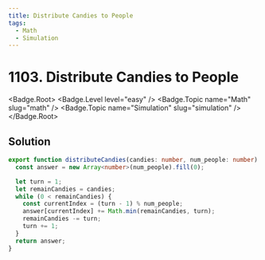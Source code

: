 ```yaml
---
title: Distribute Candies to People
tags:
  - Math
  - Simulation
---
```


# 1103. Distribute Candies to People

<Badge.Root>
  <Badge.Level level="easy" />
  <Badge.Topic name="Math" slug="math" />
  <Badge.Topic name="Simulation" slug="simulation" />
</Badge.Root>

## Solution

```typescript filename="solution.ts" copy
export function distributeCandies(candies: number, num_people: number): number[] {
  const answer = new Array<number>(num_people).fill(0);

  let turn = 1;
  let remainCandies = candies;
  while (0 < remainCandies) {
    const currentIndex = (turn - 1) % num_people;
    answer[currentIndex] += Math.min(remainCandies, turn);
    remainCandies -= turn;
    turn += 1;
  }
  return answer;
}
```

<ProblemLink
  codingSite="leetcode"
  href="https://leetcode.com/problems/distribute-candies-to-people"
  title="Distribute Candies to People"
/>
